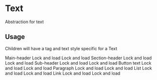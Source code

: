 
<Meta title="Text" component={Text} />

# Text

Abstraction for text

## Usage

Children will have a tag and text style specific for a Text

<Preview withToolbar>
  <Story name="All">
    <DesignTable>
      <DesignTable.Row>
        <DesignTable.Cell variant="dark">
          <Text align="right" variant={TextVariant.MAIN_HEADER}>
            Main-header
          </Text>
        </DesignTable.Cell>
        <DesignTable.Cell>
          <Text variant={TextVariant.MAIN_HEADER}>Lock and load</Text>
        </DesignTable.Cell>
        <DesignTable.Cell>
          <Text variant={TextVariant.MAIN_HEADER}>Lock and load</Text>
        </DesignTable.Cell>
      </DesignTable.Row>
      <DesignTable.Row>
        <DesignTable.Cell variant="dark">
          <Text align="right" variant={TextVariant.SECTION_HEADER}>
            Section-header
          </Text>
        </DesignTable.Cell>
        <DesignTable.Cell>
          <Text variant={TextVariant.SECTION_HEADER}>Lock and load</Text>
        </DesignTable.Cell>
        <DesignTable.Cell>
          <Text variant={TextVariant.SECTION_HEADER}>Lock and load</Text>
        </DesignTable.Cell>
      </DesignTable.Row>
      <DesignTable.Row>
        <DesignTable.Cell variant="dark">
          <Text align="right" variant={TextVariant.SUB_HEADER}>
            Sub-header
          </Text>
        </DesignTable.Cell>
        <DesignTable.Cell>
          <Text variant={TextVariant.SUB_HEADER}>Lock and load</Text>
        </DesignTable.Cell>
        <DesignTable.Cell>
          <Text variant={TextVariant.SUB_HEADER}>Lock and load</Text>
        </DesignTable.Cell>
      </DesignTable.Row>
      <DesignTable.Row>
        <DesignTable.Cell variant="dark">
          <Text align="right" variant={TextVariant.BUTTON_TEXT}>
            Button text
          </Text>
        </DesignTable.Cell>
        <DesignTable.Cell>
          <Text variant={TextVariant.BUTTON_TEXT}>Lock and load</Text>
        </DesignTable.Cell>
        <DesignTable.Cell>
          <Text variant={TextVariant.BUTTON_TEXT}>Lock and load</Text>
        </DesignTable.Cell>
      </DesignTable.Row>
      <DesignTable.Row>
        <DesignTable.Cell variant="dark">
          <Text align="right" variant={TextVariant.PARAGRAPH}>
            Paragraph
          </Text>
        </DesignTable.Cell>
        <DesignTable.Cell>
          <Text variant={TextVariant.PARAGRAPH}>Lock and load</Text>
        </DesignTable.Cell>
        <DesignTable.Cell>
          <Text variant={TextVariant.PARAGRAPH}>Lock and load</Text>
        </DesignTable.Cell>
      </DesignTable.Row>
      <DesignTable.Row>
        <DesignTable.Cell variant="dark">
          <Text align="right" variant={TextVariant.LIST}>
            List
          </Text>
        </DesignTable.Cell>
        <DesignTable.Cell>
          <Text variant={TextVariant.LIST}>Lock and load</Text>
        </DesignTable.Cell>
        <DesignTable.Cell>
          <Text variant={TextVariant.LIST}>Lock and load</Text>
        </DesignTable.Cell>
      </DesignTable.Row>
      <DesignTable.Row>
        <DesignTable.Cell variant="dark">
          <Text align="right" variant={TextVariant.LINK}>
            Link
          </Text>
        </DesignTable.Cell>
        <DesignTable.Cell>
          <Text variant={TextVariant.LINK}>Lock and load</Text>
        </DesignTable.Cell>
        <DesignTable.Cell>
          <Text variant={TextVariant.LINK}>Lock and load</Text>
        </DesignTable.Cell>
      </DesignTable.Row>
    </DesignTable>
  </Story>
</Preview>
